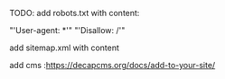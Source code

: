 TODO:
add robots.txt with content:

"'User-agent: \*'"
"'Disallow: /'"

add sitemap.xml with content

add cms :https://decapcms.org/docs/add-to-your-site/
